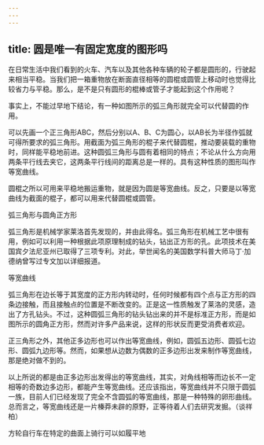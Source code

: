 ```yaml
---
---
---
```

title: 圆是唯一有固定宽度的图形吗
---






在日常生活中我们看到的火车、汽车以及其他各种车辆的轮子都是圆形的，行驶起来相当平稳。当我们把一箱重物放在断面直径相等的圆棍或圆管上移动时也觉得比较省力与平稳。那么，是不是只有圆形的棍棒或管子才能起到这个作用呢？

事实上，不能过早地下结论，有一种如图所示的弧三角形就完全可以代替圆的作用。

可以先画一个正三角形ABC，然后分别以A、B、C为圆心，以AB长为半径作弧就可得所要求的弧三角形。用截面为弧三角形的棍子来代替圆棍，推动要装载的重物时，同样能平稳地前进。这种圆弧三角形与圆有着相同的特点；不论从什么方向用两条平行线去夹它，这两条平行线间的距离总是一样的。具有这种性质的图形叫作等宽曲线。

圆棍之所以可用来平稳地搬运重物，就是因为圆是等宽曲线。反之，只要是以等宽曲线为截面的棍子，都可以用来代替圆棍或圆管。

弧三角形与圆角正方形



弧三角形是机械学家莱洛首先发现的，并由此得名。弧三角形在机械工艺中很有用，例如可以利用一种根据此项原理制成的钻头，钻出正方形的孔。此项技术在美国宾夕法尼亚州已取得了三项专利。对此，举世闻名的美国数学科普大师马丁·加德纳曾写过专文加以详细报道。

等宽曲线



弧三角形在边长等于其宽度的正方形内转动时，任何时候都有四个点与正方形的四条边接触，而且接触点的位置是不断改变的。正是这一性质触发了莱洛的灵感，造出了方孔钻头。不过，这种圆弧三角形的钻头钻出来的并不是标准正方形，而是如图所示的圆角正方形，然而对许多产品来说，这样的形状反而更受消费者欢迎。

正三角形之外，其他正多边形也可以作出等宽曲线，例如，圆弧五边形、圆弧七边形、圆弧九边形等。然而，如果想从边数为偶数的正多边形出发来制作等宽曲线，那是绝对做不到的。

以上所说的都是由正多边形出发得出的等宽曲线，其实，对角线相等而边长不一定相等的奇数边多边形，都能产生等宽曲线。还应该指出，等宽曲线并不只限于圆弧一族，目前人们已经发现了完全不含圆弧的等宽曲线，那是一种特殊的卵形曲线。总而言之，等宽曲线还是一片榛莽未辟的原野，正等待着人们去研究发掘。（谈祥柏）

方轮自行车在特定的曲面上骑行可以如履平地